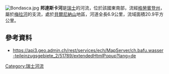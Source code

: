 {{Coord|46.33739|N|9.55405|E|display=title}}
[[Image:Bondasca.jpg|right]]
'''邦達斯卡河'''是[[瑞士|瑞士]]的河流，位於該國東南部，流經[[格勞賓登州|格勞賓登州]]，屬於[[梅拉河_(波河流域)|梅拉河]]的支流，處於[[貝爾尼納山|貝爾尼納山]]地區，河道全長6.9公里，流域面積20.9平方公里。

==參考資料==
* https://api3.geo.admin.ch/rest/services/ech/MapServer/ch.bafu.wasser-teileinzugsgebiete_2/51789/extendedHtmlPopup?lang=de

{{Switzerland-geo-stub}}
[[Category:瑞士河流|Category:瑞士河流]]